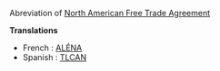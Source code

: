 Abreviation of [[North American Free Trade Agreement]]

'''Translations'''

* French : [[ALÉNA]]
* Spanish : [[TLCAN]]